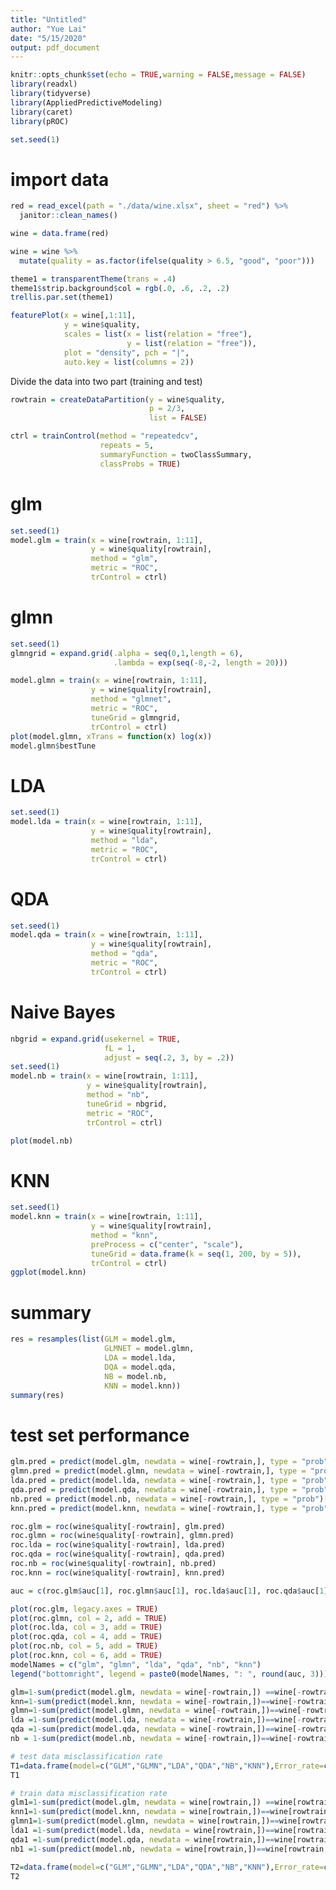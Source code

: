 ```yaml
---
title: "Untitled"
author: "Yue Lai"
date: "5/15/2020"
output: pdf_document
---
```


```r
knitr::opts_chunk$set(echo = TRUE,warning = FALSE,message = FALSE)
library(readxl)
library(tidyverse)
library(AppliedPredictiveModeling)
library(caret)
library(pROC)

set.seed(1)
```

# import data

```r
red = read_excel(path = "./data/wine.xlsx", sheet = "red") %>% 
  janitor::clean_names() 

wine = data.frame(red)

wine = wine %>% 
  mutate(quality = as.factor(ifelse(quality > 6.5, "good", "poor")))
```


```r
theme1 = transparentTheme(trans = .4)
theme1$strip.background$col = rgb(.0, .6, .2, .2)
trellis.par.set(theme1)

featurePlot(x = wine[,1:11],
            y = wine$quality,
            scales = list(x = list(relation = "free"),
                          y = list(relation = "free")),
            plot = "density", pch = "|",
            auto.key = list(columns = 2))
```

Divide the data into two part (training and test)

```r
rowtrain = createDataPartition(y = wine$quality,
                               p = 2/3,
                               list = FALSE)

ctrl = trainControl(method = "repeatedcv",
                    repeats = 5,
                    summaryFunction = twoClassSummary,
                    classProbs = TRUE)
```

# glm

```r
set.seed(1)
model.glm = train(x = wine[rowtrain, 1:11],
                  y = wine$quality[rowtrain],
                  method = "glm",
                  metric = "ROC",
                  trControl = ctrl)
```

# glmn

```r
set.seed(1)
glmngrid = expand.grid(.alpha = seq(0,1,length = 6),
                       .lambda = exp(seq(-8,-2, length = 20)))

model.glmn = train(x = wine[rowtrain, 1:11],
                  y = wine$quality[rowtrain],
                  method = "glmnet",
                  metric = "ROC",
                  tuneGrid = glmngrid,
                  trControl = ctrl)
plot(model.glmn, xTrans = function(x) log(x))
model.glmn$bestTune
```

# LDA

```r
set.seed(1)
model.lda = train(x = wine[rowtrain, 1:11],
                  y = wine$quality[rowtrain],
                  method = "lda",
                  metric = "ROC",
                  trControl = ctrl)
```

# QDA

```r
set.seed(1)
model.qda = train(x = wine[rowtrain, 1:11],
                  y = wine$quality[rowtrain],
                  method = "qda",
                  metric = "ROC",
                  trControl = ctrl)
```

# Naive Bayes

```r
nbgrid = expand.grid(usekernel = TRUE,
                     fL = 1,
                     adjust = seq(.2, 3, by = .2))
set.seed(1)
model.nb = train(x = wine[rowtrain, 1:11],
                 y = wine$quality[rowtrain],
                 method = "nb",
                 tuneGrid = nbgrid,
                 metric = "ROC",
                 trControl = ctrl)

plot(model.nb)
```


# KNN

```r
set.seed(1)
model.knn = train(x = wine[rowtrain, 1:11],
                  y = wine$quality[rowtrain],
                  method = "knn",
                  preProcess = c("center", "scale"),
                  tuneGrid = data.frame(k = seq(1, 200, by = 5)),
                  trControl = ctrl)
ggplot(model.knn)
```

# summary

```r
res = resamples(list(GLM = model.glm, 
                     GLMNET = model.glmn,
                     LDA = model.lda,
                     DQA = model.qda,
                     NB = model.nb,
                     KNN = model.knn))
summary(res)
```

# test set performance

```r
glm.pred = predict(model.glm, newdata = wine[-rowtrain,], type = "prob")[,2]
glmn.pred = predict(model.glmn, newdata = wine[-rowtrain,], type = "prob")[,2]
lda.pred = predict(model.lda, newdata = wine[-rowtrain,], type = "prob")[,2]
qda.pred = predict(model.qda, newdata = wine[-rowtrain,], type = "prob")[,2]
nb.pred = predict(model.nb, newdata = wine[-rowtrain,], type = "prob")[,2]
knn.pred = predict(model.knn, newdata = wine[-rowtrain,], type = "prob")[,2]

roc.glm = roc(wine$quality[-rowtrain], glm.pred)
roc.glmn = roc(wine$quality[-rowtrain], glmn.pred)
roc.lda = roc(wine$quality[-rowtrain], lda.pred)
roc.qda = roc(wine$quality[-rowtrain], qda.pred)
roc.nb = roc(wine$quality[-rowtrain], nb.pred)
roc.knn = roc(wine$quality[-rowtrain], knn.pred)

auc = c(roc.glm$auc[1], roc.glmn$auc[1], roc.lda$auc[1], roc.qda$auc[1], roc.nb$auc[1], roc.knn$auc[1])

plot(roc.glm, legacy.axes = TRUE)
plot(roc.glmn, col = 2, add = TRUE)
plot(roc.lda, col = 3, add = TRUE)
plot(roc.qda, col = 4, add = TRUE)
plot(roc.nb, col = 5, add = TRUE)
plot(roc.knn, col = 6, add = TRUE)
modelNames = c("glm", "glmn", "lda", "qda", "nb", "knn")
legend("bottomright", legend = paste0(modelNames, ": ", round(auc, 3)))
```


```r
glm=1-sum(predict(model.glm, newdata = wine[-rowtrain,]) ==wine[-rowtrain,12])/nrow(wine[-rowtrain,])
knn=1-sum(predict(model.knn, newdata = wine[-rowtrain,])==wine[-rowtrain,12])/nrow(wine[-rowtrain,])
glmn=1-sum(predict(model.glmn, newdata = wine[-rowtrain,])==wine[-rowtrain,12])/nrow(wine[-rowtrain,])
lda =1-sum(predict(model.lda, newdata = wine[-rowtrain,])==wine[-rowtrain,12])/nrow(wine[-rowtrain,])
qda =1-sum(predict(model.qda, newdata = wine[-rowtrain,])==wine[-rowtrain,12])/nrow(wine[-rowtrain,])
nb = 1-sum(predict(model.nb, newdata = wine[-rowtrain,])==wine[-rowtrain,12])/nrow(wine[-rowtrain,])

# test data misclassification rate
T1=data.frame(model=c("GLM","GLMN","LDA","QDA","NB","KNN"),Error_rate=c(glm,glmn,lda,qda,nb,knn)) %>% knitr::kable()
T1
```

```r
# train data misclassification rate
glm1=1-sum(predict(model.glm, newdata = wine[rowtrain,]) ==wine[rowtrain,12])/nrow(wine[rowtrain,])
knn1=1-sum(predict(model.knn, newdata = wine[rowtrain,])==wine[rowtrain,12])/nrow(wine[rowtrain,])
glmn1=1-sum(predict(model.glmn, newdata = wine[rowtrain,])==wine[rowtrain,12])/nrow(wine[rowtrain,])
lda1 =1-sum(predict(model.lda, newdata = wine[rowtrain,])==wine[rowtrain,12])/nrow(wine[rowtrain,])
qda1 =1-sum(predict(model.qda, newdata = wine[rowtrain,])==wine[rowtrain,12])/nrow(wine[rowtrain,])
nb1 =1-sum(predict(model.nb, newdata = wine[rowtrain,])==wine[rowtrain,12])/nrow(wine[rowtrain,])

T2=data.frame(model=c("GLM","GLMN","LDA","QDA","NB","KNN"),Error_rate=c(glm1,glmn1,lda1,qda1,nb1,knn1)) %>% knitr::kable()
T2
```

